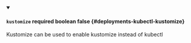 
<details className="config-field" data-expandable="false" open>
<summary>

#### `kustomize` <span class="config-field-required" data-required="false">required</span> <span class="config-field-type">boolean</span> <span class="config-field-default">false</span> <span class="config-field-enum"></span> {#deployments-kubectl-kustomize}

Kustomize can be used to enable kustomize instead of kubectl

</summary>



</details>
